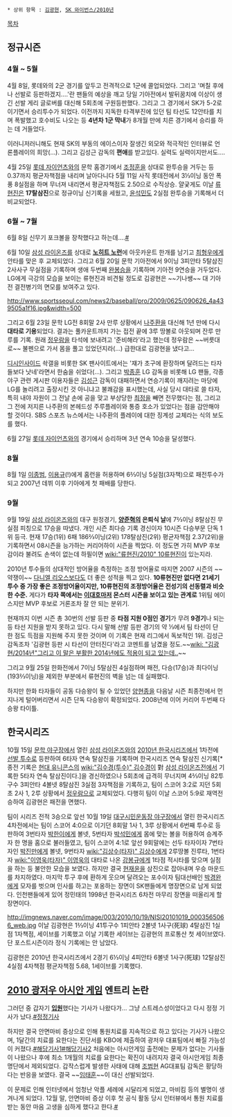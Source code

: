  * 상위 항목 : [[김광현]], [[SK 와이번스/2010년]]

[[목차]]
== 정규시즌 ==
=== 4월 ~ 5월 ===
4월 8일, 롯데와의 2군 경기를 앞두고 전격적으로 1군에 콜업되었다. 그리고 '며칠 후에나 선발로 등판하겠지….'란 팬들의 예상을 깨고 당일 기아전에서 발뒤꿈치에 이상이 생긴 선발 게리 글로버를 대신해 5회초에 구원등판했다. 그리고 그 경기에서 SK가 5-2로 이기면서 승리투수가 되었다. 이전까지 지독한 타격부진에 있던 팀 타선도 12안타를 치며 폭발했고 호수비도 나오는 등 '''4년차 1군 막내'''가 8개월 만에 치른 경기에서 승리를 하는 데 거들었다.

이러니저러니해도 현재 SK의 부동의 에이스이자 잘생긴 외모와 적극적인 인터뷰로 언론플레이의 희망(…). 그리고 김성근 감독의 '''편애'''를 받고있다. 실력도 실력이지만서도….

4월 25일 [[롯데 자이언츠]]와의 문학 홈경기에서 [[조정훈]]을 상대로 완투승을 거두는 등 0.37까지 평균자책점을 내리며 날아다니다 5월 11일 사직 롯데전에서 3⅓이닝 동안 폭풍 8실점을 하며 무너져 내리면서 평균자책점도 2.50으로 수직상승. 얄궂게도 이날 [[류현진]]은 '''17탈삼진'''으로 정규이닝 신기록을 세웠고, [[윤석민]]도 2실점 완투승을 기록해서 더 비교되었다. 

=== 6월 ~ 7월 ===
6월 8일 신무기 포크볼을 장착했다고 하는데….[http://news.naver.com/sports/index.nhn?category=baseball&ctg=news&mod=read&office_id=241&article_id=0002007172 #]

6월 10일 [[삼성 라이온즈]]를 상대로 '''[[노히트 노런]]'''에 아웃카운트 한개를 남기고 [[최형우]]에게 안타를 맞은 후 교체되었다. 그리고 6월 20일 문학 기아전에서 9이닝 3피안타 5탈삼진 2사사구 무실점을 기록하며 생애 두번째 [[완봉승]]을 기록하며 기아전 9연승을 거두었다. LG에게 극강의 모습을 보이는 류현진과 비견될 정도로 김광현은 ~~기나쌩~~ 대 기아전 결전병기의 면모를 보여주고 있다.

http://www.sportsseoul.com/news2/baseball/pro/2009/0625/090626_4a439505a1f16.jpg&width=500

그리고 6월 23일 문학 LG전 8회말 2사 만루 상황에서 [[나주환]]을 대신해 1년 만에 다시 '''대타로 기용'''되었다. 결과는 풀카운트까지 가는 접전 끝에 3루 땅볼로 아웃되며 잔루 만루를 기록. 원래 [[정우람]]을 타석에 보내려고 '준비해라'라고 했는데 정우람은 ~~버릇대로~~ 불펜으로 가서 몸을 풀고 있었던지라(…) 급한대로 김광현을 냈다고...

[[디시인사이드]] 솩갤을 비롯한 SK 팬사이트에서는 '쟤가 초구에 환장하며 달려드는 타자들보다 낫네'라면서 한숨을 쉬었다(…). 그리고 [[박종훈]] LG 감독을 비롯해 LG 팬들, 각종 야구 관련 게시판 이용자들은 [[김성근]] 감독이 대패하면서 연승기록이 깨지려는 마당에 LG를 놀리려고 출장시킨 것 아니냐고 불쾌감을 표시했는데, 사실 당시 대타로 쓸 타자, 특히 내야 자원이 그 전날 손에 공을 맞고 부상당한 [[최정]]을 빼면 전무했다는 점, 그리고 그 전에 저지른 나주환의 본헤드성 주루플레이와 통증 호소가 있었다는 점을 감안해야 할 것이다. SBS 스포츠 뉴스에서는 나주환의 플레이에 대한 징계성 교체라는 식의 보도를 했다.

6월 27일 [[롯데 자이언츠]]와의 경기에서 승리하며 3년 연속 10승을 달성했다.

=== 8월 ===
8월 1일 [[이종범]], [[이용규]](!)에게 홈런을 허용하며 6⅔이닝 5실점(3자책)으로 패전투수가 되고 2007년 데뷔 이후 기아에게 첫 패배를 당한다.  

=== 9월 ===
9월 19일 [[삼성 라이온즈]]와의 대구 원정경기, '''[[양준혁]]의 은퇴식 날'''에 7⅔이닝 8탈삼진 무실점 피칭으로 17승을 따냈다. 개인 시즌 최다승 기록 경신이자 10시즌 다승부문 단독 1위 등극. 현재 17승(1위) 6패 186⅔이닝(2위) 178탈삼진(2위) 평균자책점 2.37(2위)을 기록하면서 08시즌을 능가하는 커리어하이 시즌을 찍었다. 이 정도면 가히 MVP 후보감이라 불려도 손색이 없는데 하필이면 [[wiki:"류현진/2010" 10류현진]]이 있는지라.

2010년 투수들의 상대적인 방어율을 측정하는 조정 방어율로 따지면 2007 시즌의 ~~약쟁이~~ [[다니엘 리오스]]보다도 더 좋은 성적을 찍고 있다. '''10류현진만 없다면 21세기 투수 중 가장 좋은 조정방어율이지만, 10류현진의 조정방어율은 전성기의 선동렬과 비슷한 수준.''' 게다가 '''타자 쪽에서는 [[이대호]]마저 몬스터 시즌을 보이고 있는 관계로''' 1위팀 에이스지만 MVP 후보로 거론조차 잘 안 되는 분위기. 

현재까지 이번 시즌 총 30번의 선발 등판 중 '''타점 지원 0점인 경기'''가 무려 '''9경기'''나 되는 등 타선 지원을 받지 못하고 있다. 다시 말해 선발 등판 경기의 약 ⅓에서 팀 타선이 단 한 점도 득점을 지원해 주지 못한 것이며 이 기록은 현재 리그에서 독보적인 1위. 김성근 감독조차 '김광현 등판 시 타선이 안터진다'라고 코멘트를 남겼을 정도.~~[[wiki: "김광현/2014년"그리고 이 말은 부활한 2014년에도 적용이 되고 있는데..]]~~

그리고 9월 25일 한화전에서 7이닝 5탈삼진 4실점하며 패전, 다승(17승)과 최다이닝(193⅔이닝)을 제외한 부분에서 류현진의 벽을 넘는 데 실패했다.

하지만 한화 타자들이 공동 다승왕이 될 수 있었던 [[양현종]]을 다음날 시즌 최종전에서 먼지나게 털어버리면서 시즌 단독 다승왕이 확정되었다. 2008년에 이어 커리어 두번째 다승왕 타이틀.

== 한국시리즈 ==
10월 15일 [[문학 야구장]]에서 열린 [[삼성 라이온즈]]와의 [[2010년 한국시리즈]]에서 1차전에 [[선발 투수]]로 등판하여  6타자 연속 탈삼진을 기록하며 한국시리즈 연속 탈삼진 신기록[* 종전 기록은 [[현대 유니콘스]]의 [[wiki:"김수경(투수)" 김수경]]이 對 [[삼성 라이온즈]]전에서 기록한 5타자 연속 탈삼진이다.]을 경신하였으나 5회초에 급격히 무너지며 4⅔이닝 82투구수 3피안타 4볼넷 8탈삼진 3실점 3자책점을 기록하고, 팀이 스코어 3:2로 지던 5회초 2사 1, 2루 상황에서 [[정우람]]으로 교체되었다.
다행히 팀이 이날 스코어 5:9로 재역전승하여 김광현은 패전을 면했다.

팀이 시리즈 전적 3승으로 앞선 10월 19일 [[대구시민운동장 야구장]]에서 열린 한국시리즈 4차전에서는 팀이 스코어 4:0으로 이기던 8회말 1사 1, 3루 상황에서 6번째 투수로 등판하여 3번타자 [[박한이]]에게 볼넷, 5번타자 [[박석민]]에게 몸에 맞는 볼을 허용하여 승계주자 한 명을 홈으로 불러들였고, 팀이 스코어 4:1로 앞선 9회말에는 선두 타자이자 7번타자인 [[박진만]]에게 볼넷, 9번타자 [[wiki:"김상수(타자)" 김상수]]에게 2루땅볼 진루타, 1번타자 [[wiki:"이영욱(타자)" 이영욱]]의 대타로 나온 [[강봉규]]에게 1타점 적시타를 맞으며 실점을 하는 등 불안한 모습을 보였다.
하지만 결국 [[현재윤]]을 삼진으로 잡아내며 우승 마운드를 차지하였다. 마지막 투구 후에 환하게 웃으며 달려오는 포수이자 팀대선배인 [[박경완]]에게 모자를 벗으며 인사를 하고는 포옹하는 장면이 SK팬들에게 명장면으로 남게 되었다. 인천팬들에게 있어 정민태의 1998년 한국시리즈 6차전 마무리 장면을 떠올리게 할 장면이다.

http://imgnews.naver.com/image/003/2010/10/19/NISI20101019_0003565066_web.jpg 
이날 김광현은 1⅔이닝 41투구수 1피안타 2볼넷 1사구(死球) 4탈삼진 1실점 1자책점, 세이브를 기록했고 이날 기록한 세이브는 김광현의 프로통산 첫 세이브였다. 단 포스트시즌이라 정식 기록에는 안 남았다.

김광현은 2010년 한국시리즈에서 2경기 6⅓이닝 4피안타 6볼넷 1사구(死球) 12탈삼진 4실점 4자책점 평균자책점 5.68, 1세이브를 기록했다.

== [[2010 광저우 아시안 게임]] 엔트리 논란 ==
그러던 중 갑자기 [http://news.naver.com/sports/index.nhn?category=baseball&ctg=news&mod=read&office_id=003&article_id=0003498158 '''입원''']했다는 기사가 나왔다가… 그냥 스트레스성이었다고 다시 정정 기사가 났다.[http://news.naver.com/sports/index.nhn?category=kbo&ctg=news&mod=read&office_id=117&article_id=0002100215&date=20101022&page=1 #정정기사] 

하지만 결국 안면마비 증상으로 인해 통원치료를 지속적으로 하고 있다는 기사가 나왔으며, 1달간의 치료를 요한다는 진단서를 KBO에 제출하여 광저우 대표팀에서 빠질 가능성이 커졌다.[http://news.naver.com/sports/index.nhn?category=baseball&ctg=news&mod=read&office_id=018&article_id=0002329020 #해당기사1][http://bntnews.hankyung.com/apps/news?popup=0&nid=06&c1=06&c2=06&c3=00&nkey=201010221444523&mode=sub_view #해당기사2]
처음에는 아시안게임 출전에는 문제가 없다는 기사들이 나왔으나 후에 최소 1개월의 치료를 요한다는 확진이 내려지자 결국 아시안게임 최종 명단에서 제외되었다. 갑작스럽게 발생한 사태에 대해 [[조범현]] AG대표팀 감독은 황당하다는 반응을 보였다. 결국 ~~[[임태훈]]~~이 대신 선발되었다.

이 문제로 인해 인터넷에서 엄청난 악플 세례에 시달리게 되었고, 마비킴 등의 별명이 생겨나게 되었다. 12월 말, 안면마비 증상 이후 첫 공식 활동 당시 인터뷰에서 통원 치료를 받는 동안 마음 고생을 심하게 했다고 한다.[http://sports.media.daum.net/baseball/news/breaking/view.html?cateid=1028&newsid=20101223141227493&p=akn #]

